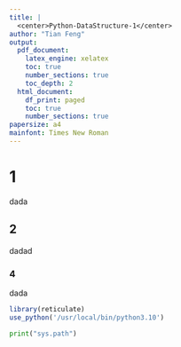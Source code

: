 ```yaml
---
title: |
  <center>Python-DataStructure-1</center>
author: "Tian Feng"
output:
  pdf_document: 
    latex_engine: xelatex
    toc: true
    number_sections: true
    toc_depth: 2
  html_document:
    df_print: paged
    toc: true
    number_sections: true
papersize: a4
mainfont: Times New Roman
---
```


# 1
dada

## 2
dadad


### 4
dada

```r
library(reticulate)
use_python('/usr/local/bin/python3.10')
```

```python
print("sys.path")

```
















